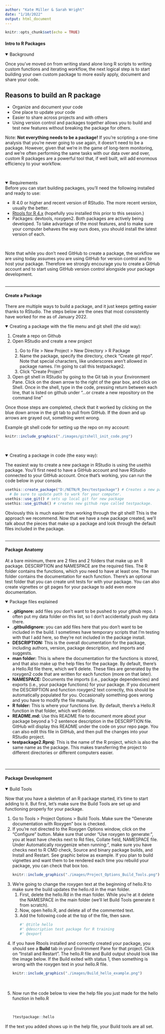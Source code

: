 ```yaml
---
author: "Kate Miller & Sarah Wright"
date: "1/10/2022"
output: html_document
---
```


```r
knitr::opts_chunk$set(echo = TRUE)
```

#### Intro to R Packages {.tabset}
<details open><summary class = 'drop'> Background </summary>
Once you've moved on from writing stand alone long R scripts to writing custom functions and iterating workflow, the next logical step is to start building your own custom package to more easily apply, document and share your code. 

<h2>Reasons to build an R package </h2>
<ul>
<li>Organize and document your code</li>
<li>One place to update your code</li>
<li>Easier to share across projects and with others</li>
<li>Using version control and packages together allows you to build and test new features without breaking the package for others.</li>
</ul>

Note: <b>Not everything needs to be a package!</b> If you're scripting a one-time analysis that you're never going to use again, it doesn't need to be a package. However, given that we're in the game of long-term monitoring, and we're often performing the same tasks with our data over and over, custom R packages are a powerful tool that, if well built, will add enormous efficiency to your workflow. 
</details>
<br>

<details open><summary class = 'drop'>Requirements</summary>
Before you can start building packages, you'll need the following installed and ready to use: 
<ul>
<li>R 4.0 or higher and recent version of RStudio. The more recent version, usually the better. </li>
<li><a href="https://cran.r-project.org/bin/windows/Rtools/rtools40.html">Rtools for R 4.x</a> (hopefully you installed this prior to this session.)</li>
<li>Packages: devtools, roxygen2. Both packages are actively being developed. To take advantage of the most features, and to make sure your computer behaves the way ours does, you should install the latest version of each. </li>
</ul>
<br>

Note that while you don't need GitHub to create a package, the workflow we are using today assumes you are using GitHub for version control and to host your package. Therefore we strongly encourage you to create a GitHub account and to start using GitHub version control alongside your package development.
</details>
<br>
<hr>

#### Create a Package

There are multiple ways to build a package, and it just keeps getting easier thanks to RStudio. The steps below are the ones that most consistently have worked for me as of January 2022. 

<details open><summary class = 'drop'>Creating a package with the file menu and git shell (the old way):</summary> 
<ol>
<li>Create a repo on Github</li>
<li>Open RStudio and create a new project</li>
  <ol>
  <li>Go to File > New Project > New Directory > R Package </li>
  <li>Name the package, specify the directory, check "Create git repo". Note that special characters, like underscores aren't allowed in package names. I'm going to call this testpackage2. </li>
  <li>Click "Create Project"</li></ol>
<li>Open git shell in RStudio by going to the Git tab in your Environment Pane. Click on the down arrow to the right of the gear box, and click on Shell. Once in the shell, type in the code, pressing return between each line, that is listed on github under "...or create a new repository on the command line"</li>
</ol>

Once those steps are completed, check that it worked by clicking on the blue down arrow in the git tab to pull from GitHub. If the down and up arrows are grayed out, something went wrong.

Example git shell code for setting up the repo on my account: 
<br>
```r
knitr::include_graphics("./images/gitshell_init_code.png")
```
</details>
<br>

<details open><summary class = 'drop'>Creating a package in code (the easy way):</summary>
The easiest way to create a new package in RStudio is using the <i>usethis</i> package. You'll first need to have a GitHub account and have RStudio connected to your GitHub account. Once that's working, you can run the code below in your console.  

```r
usethis::create_package("D:/NETN/R_Dev/testpackage") # Creates a new package called testpackage. 
  # Be sure to update path to work for your computer.
usethis::use_git() # sets up local git for new package
usethis::use_github() # creates new github repo called testpackage. 
```

Obviously this is much easier than working through the git shell! This is the approach we recommend. Now that we have a new package created, we'll talk about the pieces that make up a package and look through the default files included in the package. 
</details>
<br>
<hr>

#### Package Anatomy
At a bare minimum, there are 2 files and 2 folders that make up an R package. DESCRIPTION and NAMESPACE are the required files. The R folder contains the functions, which you need to have at least one. The man folder contains the documentation for each function. There's an optional test folder that you can create unit tests for with your package. You can also create vignettes or git pages for your package to add even more documentation.

<details open><summary class = 'drop'>Package files explained </summary>
<ul>
<li><b>.gitignore:</b> add files you don't want to be pushed to your github repo. I often put my data folder on this list, so I don't accidentally push my data there.
<li><b>.gitbuildignore:</b> you can add files here that you don't want to be included in the build. I sometimes have temporary scripts that I'm testing with that I add here, so they're not included in the package install.
<li><b>DESCRIPTION:</b> This is the overall documentation for the package, including authors, version, package description, and imports and suggests.</li>
<li><b>man folder:</b> This is where the documentation for the functions is stored, and that also make up the help files for the package. By default, there's a Hello.Rd file there, which we'll delete. These files are generated by the roxygen2 code that are written for each function (more on that later).</li>
<li><b>NAMESPACE:</b> Documents the imports (i.e., package dependencies) and exports (i.e., your package functions) for your package. If you document the DESCRIPTION and function roxygen2 text correctly, this should be automatically populated for you. Occasionally something goes wrong and you have to modify the file manually. </li>
<li><b>R folder:</b> This is where your functions live. By default, there's a Hello.R function in that folder, which we'll delete.</li>
<li><b>README.md:</b> Use this README file to document more about your package beyond a 1-2 sentence description in the DESCRIPTION file. GitHub will display this README under the code on your repo page. You can also edit this file in GitHub, and then pull the changes into your RStudio project.</li>
<li><b>testpackage2.Rproj:</b> This is the name of the R project, which is also the same name as the package. This makes transferring the project to different directories or different computers easier. </li>
</ul>
</details>
<br>
<hr>

#### Package Development

<details open><summary class = 'drop'>Build Tools</summary>
Now that you have a skeleton of an R package started, it's time to start adding to it. But first, let's make sure the Build Tools are set up and functioning properly for your package. 

<ol><li>Go to Tools > Project Options > Build Tools. Make sure the "Generate documentation with Roxygen" box is checked.</li>
<li>If you're not directed to the Roxygen Options window, click on the "Configure" button. Make sure that under "Use roxygen to generate:", you at least have checks next to Rd files, Collate field, NAMESPACE file. Under Automatically roxygenize when running:", make sure you have checks next to R CMD check, Source and binary package builds, and Install and Restart. See graphic below as example. If you plan to build vignettes and want them to be rendered each time you rebuild your package, you can check that box too.</li>

```r
knitr::include_graphics("./images/Project_Options_Build_Tools.png")
```
<li>We're going to change the roxygen text at the beginning of hello.R to make sure the build updates the hello.rd in the man folder. 
<ol><li>First, delete the hello.Rd in the man folder. While you're at it delete the NAMESPACE in the main folder (we'll let Build Tools generate it from scratch).</li> 
<li>Now, open hello.R, and delete all of the commented text. </li>
<li>Add the following code at the top of the file, then save.</li>

```r
#' @title hello
#' @description test package for R training
#' @export
```
</ol>
<li>If you have Rtools installed and correctly created your package, you should see a <b>Build</b> tab in your Environment Pane for that project. Click on "Install and Restart". The hello.R file and Build output should look like the image below. If the Build exited with status 1, then something is wrong with the roxygen text in your hello.R file. </li>
```r
knitr::include_graphics("./images/Build_hello_example.png")
```
<br>
<br>
<li>Now run the code below to view the help file you just made for the hello function in hello.R</li>
<br>
```r
?testpackage::hello
```
</ol>

If the text you added shows up in the help file, your Build tools are all set.
</details>
<br>
